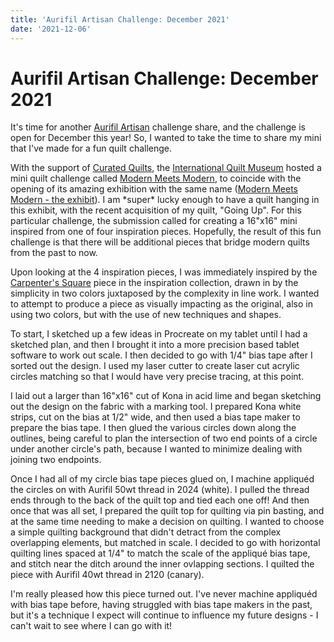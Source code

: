 ```yaml
---
title: 'Aurifil Artisan Challenge: December 2021'
date: '2021-12-06'
---
```



# Aurifil Artisan Challenge: December 2021

<BlogImage src="AH6A2448-768x512.jpg" height={512} width={768} alt="Image" />

It's time for another [Aurifil Artisan](https://www.aurifil.com/) challenge share, and the challenge is open for December this year! So, I wanted to take the time to share my mini that I've made for a fun quilt challenge.

With the support of [Curated Quilts](https://curatedquilts.com/), the [International Quilt Museum](https://www.internationalquiltmuseum.org/) hosted a mini quilt challenge called [Modern Meets Modern](https://www.internationalquiltmuseum.org/modern-meets-modern-challenge), to coincide with the opening of its amazing exhibition with the same name ([Modern Meets Modern - the exhibit](https://www.internationalquiltmuseum.org/exhibition/modern-meets-modern)). I am \*super\* lucky enough to have a quilt hanging in this exhibit, with the recent acquisition of my quilt, "Going Up". For this particular challenge, the submission called for creating a 16"x16" mini inspired from one of four inspiration pieces. Hopefully, the result of this fun challenge is that there will be additional pieces that bridge modern quilts from the past to now.

Upon looking at the 4 inspiration pieces, I was immediately inspired by the [Carpenter's Square](https://www.internationalquiltmuseum.org/quilt/19970070939) piece in the inspiration collection, drawn in by the simplicity in two colors juxtaposed by the complexity in line work. I wanted to attempt to produce a piece as visually impacting as the original, also in using two colors, but with the use of new techniques and shapes.

To start, I sketched up a few ideas in Procreate on my tablet until I had a sketched plan, and then I brought it into a more precision based tablet software to work out scale. I then decided to go with 1/4" bias tape after I sorted out the design. I used my laser cutter to create laser cut acrylic circles matching so that I would have very precise tracing, at this point.

<BlogImage
  src="ECC8EDB8-FA5C-4178-8625-A7CFD561BE3B-768x576.jpg"
  height="576"
  width="768"
  alt=""
/>

I laid out a larger than 16"x16" cut of Kona in acid lime and began sketching out the design on the fabric with a marking tool. I prepared Kona white strips, cut on the bias at 1/2" wide, and then used a bias tape maker to prepare the bias tape. I then glued the various circles down along the outlines, being careful to plan the intersection of two end points of a circle under another circle's path, because I wanted to minimize dealing with joining two endpoints.

<BlogImage src="AH6A2431.jpg" height={768} width={768} alt="" />

Once I had all of my circle bias tape pieces glued on, I machine appliquéd the circles on with Aurifil 50wt thread in 2024 (white). I pulled the thread ends through to the back of the quilt top and tied each one off! And then once that was all set, I prepared the quilt top for quilting via pin basting, and at the same time needing to make a decision on quilting. I wanted to choose a simple quilting background that didn't detract from the complex overlapping elements, but matched in scale. I decided to go with horizontal quilting lines spaced at 1/4" to match the scale of the appliqué bias tape, and stitch near the ditch around the inner ovlapping sections. I quilted the piece with Aurifil 40wt thread in 2120 (canary).

I'm really pleased how this piece turned out. I've never machine appliquéd with bias tape before, having struggled with bias tape makers in the past, but it's a technique I expect will continue to influence my future designs - I can't wait to see where I can go with it!
